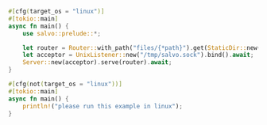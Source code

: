 
```rust  title="unix-socket/src/main.rs"
#[cfg(target_os = "linux")]
#[tokio::main]
async fn main() {
    use salvo::prelude::*;

    let router = Router::with_path("files/{*path}").get(StaticDir::new("./static"));
    let acceptor = UnixListener::new("/tmp/salvo.sock").bind().await;
    Server::new(acceptor).serve(router).await;
}

#[cfg(not(target_os = "linux"))]
#[tokio::main]
async fn main() {
    println!("please run this example in linux");
}

```